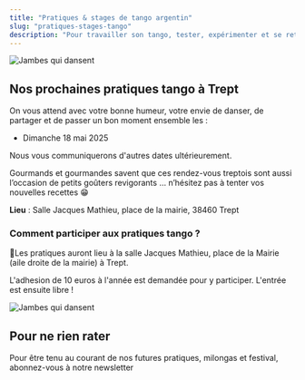 ```yaml
---
title: "Pratiques & stages de tango argentin"
slug: "pratiques-stages-tango"
description: "Pour travailler son tango, tester, expérimenter et se retrouver, rien ne vaut une bonne pratique !"
---
```



<Container>

<TextWithImage order="imageText">

<Image
  slot="content2"
  src="/img/photos/parada.jpg"
  width={800}
  height={500}
  format="webp"
  alt="Jambes qui dansent"
/>

<section slot='content1'>

## Nos prochaines pratiques tango à Trept

On vous attend avec votre bonne humeur, votre envie de danser, de partager et de passer un bon moment ensemble les :

- Dimanche 18 mai 2025

Nous vous communiquerons d'autres dates ultérieurement.

Gourmands et gourmandes savent que ces rendez-vous treptois sont aussi l’occasion de petits goûters revigorants … n’hésitez pas à tenter vos nouvelles recettes 😁

**Lieu** : Salle Jacques Mathieu, place de la mairie, 38460 Trept

### Comment participer aux pratiques tango ?

📍Les pratiques auront lieu à la salle Jacques Mathieu, place de la Mairie (aile droite de la mairie) à Trept.

L'adhesion de 10 euros à l'année est demandée pour y participer. L'entrée est ensuite libre !

</section>
</TextWithImage>

<TextWithImage order="imageText">
<Image
  slot="content1"
  src="/img/photos/newsletter.jpg"
  width={800}
  height={500}
  format="webp"
  alt="Jambes qui dansent"
/>

<section slot='content2'>
<h2>Pour ne rien rater</h2>

<p>
  Pour être tenu au courant de nos futures pratiques, milongas et festival,
  abonnez-vous à notre newsletter
</p>
<div class="ml-embedded form-container text-dark" data-form="eVDGbP" />

</section>
</TextWithImage>
</Container>

